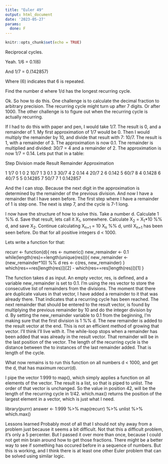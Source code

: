 ```yaml
---
title: "Euler 49"
output: html_document
date: '2023-05-27'
params:
  done: F
---
```


```r
knitr::opts_chunk$set(echo = TRUE)
```

Reciprocal cycles.

Yeah.
1/6 = 0.1(6)

And
1/7 = 0.(142857)

Where (6) indicates that 6 is repeated.

Find the number d where 1/d has the longest recurring cycle.

Ok. So how to do this. One challenge is to calculate the decimal fraction to arbitrary precision. The recurring cycle might turn up after 7 digits. Or after 1000.
The other challenge is to figure out when the recurring cycle is actually recurring.

If I had to do this with paper and pen, I would take 1/7. The result is 0, and a remainder of 1. My first approximation of 1/7 would be 0. Then I would multiply the remainder by 10, and divide that result with 7:
10/7. The result is 1, with a remainder of 3. The approximation is now 0.1. The remainder is multiplied and divided: 30/7 = 4 and a remainder of 2. The approximation is now 1/7 = 0.14. Lets put that in a table:

Step Division made Result Remainder Approximation

 1      1/7               0            1             0
 2      10/7              1            3             0.1
 3      30/7              4            2             0.14
 4      20/7              2            6             0.142
 5      60/7              8            4             0.1428
 6      40/7              5            5             0.14285
 7      50/7              7            1             0.142857


And the I can stop. Because the next digit in the approximation is determined by the remainder of the previous division. And now I have a remainder that I have seen before. The first step where I have a remainder of 1 is step one. The next is step 7, and the cycle is 7-1 long.

I now have the structure of how to solve this.
Take a number d. Calculate 1 %% d. Save that result, lets call it X~1~, somewhere. Calculate X~2~ = X~1~*10 %% d, and save X~2~. Continue calculating X~n+1~ = 10 X~n~ %% d, until X~n+1~ has been seen before.
Do that for all positive integers d < 1000.

Lets write a function for that:

recurr <- function(d){
  res <- numeric()
  new_remainder <- 0.1
  while(length(res)==length(unique(res))){
    new_remainder <- (new_remainder*10) %% d
    res <- c(res, new_remainder)
  }
  which(res==res[length(res)])[2] - which(res==res[length(res)])[1]
}


The function takes d as input.
An empty vector, res, is defined, and a variable new_remainder is set to 0.1.
I'm using the res vector to store the consecutive list of remainders from the divisions. The moment that there are duplicate values in that vector, I have added a remainder to it that was already there. That indicates that a recurring cycle has been reached.
The next remainder that should be entered to the result vector, is found by multiplying the previous remainder by 10 and do the integer division by d. By setting the new_remainder variable to 0.1 from the beginning, I'm making sure that the first division is 1 %% d.
The new remainder is added to the result vector at the end. This is not an efficient method of growing that vector. I'll think I'll live with it.
The while-loop stops when a remainder has been added that was already in the result vector. That remainder will be in the last position of the vector. The length of the recurring cycle is the distance between the to instances of the last remainder added. That is length of the cycle.

What now remains is to run this function on all numbers d < 1000, and get the d, that has maximum recurr(d).

I pipe the vector 1:999 to map(), which simply applies a function on all elements of the vector.
The result is a list, so that is piped to unlist.
The order of that vector is unchanged. So the value in position 42, will be the length of the recurring cycle in 1/42. which.max() returns the position of the largest element in a vector, which is just what I need.

library(purrr)
answer <- 1:999 %>%
  map(recurr) %>%
  unlist %>%
  which.max()

Lessons learned
Probably most of all that I should not shy away from a problem just because it seems a bit difficult. Not that this a difficult problem, it's only a 5 percenter. But I passed it over more than once, because I could not get min brain around how to get those fractions.
There might be a better way to see if something has occured before in a sequence of numbers. But this is working, and I think there is at least one other Euler problem that can be solved using similar logic.